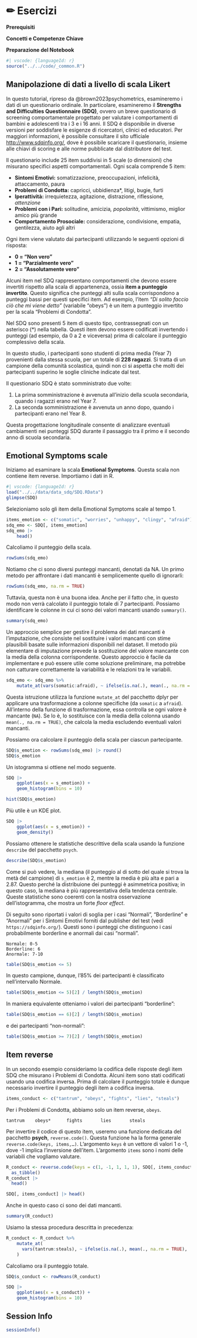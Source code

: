 # ✏ Esercizi

**Prerequisiti**

**Concetti e Competenze Chiave**

**Preparazione del Notebook**

```r
#| vscode: {languageId: r}
source("../../code/_common.R")
```

## Manipolazione di dati a livello di scala Likert 

In questo tutorial, ripreso da @brown2023psychometrics, esamineremo i dati di un questionario ordinale. In particolare, esamineremo il **Strengths and Difficulties Questionnaire (SDQ)**, ovvero un breve questionario di screening comportamentale progettato per valutare i comportamenti di bambini e adolescenti tra i 3 e i 16 anni. Il SDQ è disponibile in diverse versioni per soddisfare le esigenze di ricercatori, clinici ed educatori. Per maggiori informazioni, è possibile consultare il sito ufficiale [http://www.sdqinfo.org/](http://www.sdqinfo.org/), dove è possibile scaricare il questionario, insieme alle chiavi di scoring e alle norme pubblicate dal distributore del test. 

Il questionario include 25 item suddivisi in 5 scale (o dimensioni) che misurano specifici aspetti comportamentali. Ogni scala comprende 5 item:

- **Sintomi Emotivi:** somatizzazione, preoccupazioni, infelicità, attaccamento, paura  
- **Problemi di Condotta:** capricci, ubbidienza*, litigi, bugie, furti  
- **Iperattività:** irrequietezza, agitazione, distrazione, riflessione*, attenzione*  
- **Problemi con i Pari:** solitudine, amicizia*, popolarità*, vittimismo, miglior amico più grande  
- **Comportamento Prosociale:** considerazione, condivisione, empatia, gentilezza, aiuto agli altri  

Ogni item viene valutato dai partecipanti utilizzando le seguenti opzioni di risposta:

- **0 = "Non vero"**  
- **1 = "Parzialmente vero"**  
- **2 = "Assolutamente vero"**  

Alcuni item nel SDQ rappresentano comportamenti che devono essere invertiti rispetto alla scala di appartenenza, ossia **item a punteggio invertito**. Questo significa che punteggi alti sulla scala corrispondono a punteggi bassi per questi specifici item. Ad esempio, l'item *"Di solito faccio ciò che mi viene detto"* (variabile "obeys") è un item a punteggio invertito per la scala "Problemi di Condotta". 

Nel SDQ sono presenti 5 item di questo tipo, contrassegnati con un asterisco (*) nella tabella. Questi item devono essere codificati invertendo i punteggi (ad esempio, da 0 a 2 e viceversa) prima di calcolare il punteggio complessivo della scala.

In questo studio, i partecipanti sono studenti di prima media (Year 7) provenienti dalla stessa scuola, per un totale di **228 ragazzi**. Si tratta di un campione della comunità scolastica, quindi non ci si aspetta che molti dei partecipanti superino le soglie cliniche indicate dal test. 

Il questionario SDQ è stato somministrato due volte:

1. La prima somministrazione è avvenuta all'inizio della scuola secondaria, quando i ragazzi erano nel Year 7.  
2. La seconda somministrazione è avvenuta un anno dopo, quando i partecipanti erano nel Year 8.  

Questa progettazione longitudinale consente di analizzare eventuali cambiamenti nei punteggi SDQ durante il passaggio tra il primo e il secondo anno di scuola secondaria.

## Emotional Symptoms scale

Iniziamo ad esaminare la scala **Emotional Symptoms**. Questa scala non contiene item reverse. Importiamo i dati in R.

```r
#| vscode: {languageId: r}
load("../../data/data_sdq/SDQ.RData")
glimpse(SDQ)
```

Selezioniamo solo gli item della Emotional Symptoms scale al tempo 1.

```r
items_emotion <- c("somatic", "worries", "unhappy", "clingy", "afraid")
sdq_emo <- SDQ[, items_emotion]  
sdq_emo |>
    head()
```

Calcoliamo il punteggio della scala.

```r
rowSums(sdq_emo) 
```

Notiamo che ci sono diversi punteggi mancanti, denotati da NA. Un primo metodo per affrontare i dati mancanti è semplicemente quello di ignorarli:

```r
rowSums(sdq_emo, na.rm = TRUE) 
```

Tuttavia, questa non è una buona idea. Anche per il fatto che, in questo modo non verrà calcolato il punteggio totale di 7 partecipanti. Possiamo identificare le colonne in cui ci sono dei valori mancanti usando `summary()`.

```r
summary(sdq_emo)
```

Un approccio semplice per gestire il problema dei dati mancanti è l'imputazione, che consiste nel sostituire i valori mancanti con stime plausibili basate sulle informazioni disponibili nel dataset. Il metodo più elementare di imputazione prevede la sostituzione del valore mancante con la media della colonna corrispondente. Questo approccio è facile da implementare e può essere utile come soluzione preliminare, ma potrebbe non catturare correttamente la variabilità e le relazioni tra le variabili.

```r
sdq_emo <- sdq_emo %>%
    mutate_at(vars(somatic:afraid), ~ ifelse(is.na(.), mean(., na.rm = TRUE), .))
```

Questa istruzione utilizza la funzione `mutate_at` del pacchetto dplyr per applicare una trasformazione a colonne specifiche (da `somatic` a `afraid`). All'interno della funzione di trasformazione, essa controlla se ogni valore è mancante (`NA`). Se lo è, lo sostituisce con la media della colonna usando `mean(., na.rm = TRUE)`, che calcola la media escludendo eventuali valori mancanti. 

Possiamo ora calcolare il punteggio della scala per ciascun partecipante.

```r
SDQ$s_emotion <- rowSums(sdq_emo) |> round()
SDQ$s_emotion 
```

Un istogramma si ottiene nel modo seguente.

```r
SDQ |>
    ggplot(aes(x = s_emotion)) +
    geom_histogram(bins = 10)
```

```r
hist(SDQ$s_emotion)
```

Più utile è un KDE plot.

```r
SDQ |>
    ggplot(aes(x = s_emotion)) +
    geom_density()
```

Possiamo ottenere le statistiche descrittive della scala usando la funzione `describe` del pacchetto `psych`.

```r
describe(SDQ$s_emotion)
```

Come si può vedere, la mediana (il punteggio al di sotto del quale si trova la metà del campione) di `s_emotion` è 2, mentre la media è più alta e pari a 2.87. Questo perché la distribuione dei punteggi è asimmetrica positiva; in questo caso, la mediana è più rappresentativa della tendenza centrale. Queste statistiche sono coerenti con la nostra osservazione dell'istogramma, che mostra un forte *floor effect*.

Di seguito sono riportati i valori di soglia per i casi "Normali", "Borderline" e "Anormali" per i Sintomi Emotivi forniti dal publisher del test (vedi `https://sdqinfo.org/`). Questi sono i punteggi che distinguono i casi probabilmente borderline e anormali dai casi "normali".

```
Normale: 0-5
Borderline: 6
Anormale: 7-10
```

```r
table(SDQ$s_emotion <= 5)
```

In questo campione, dunque, l'85% dei partecipanti è classificato nell'intervallo Normale.

```r
table(SDQ$s_emotion <= 5)[2] / length(SDQ$s_emotion)
```

In maniera equivalente otteniamo i valori dei partecipanti "borderline":

```r
table(SDQ$s_emotion == 6)[2] / length(SDQ$s_emotion)
```

e dei partecipanti "non-normali":

```r
table(SDQ$s_emotion >= 7)[2] / length(SDQ$s_emotion)
```

## Item reverse

In un secondo esempio consideriamo la codifica delle risposte degli item SDQ che misurano i Problemi di Condotta. Alcuni item sono stati codificati usando una codifica inversa. Prima di calcolare il punteggio totale è dunque necessario invertire il punteggio degli item a codifica inversa.

```r
items_conduct <- c("tantrum", "obeys", "fights", "lies", "steals")
```

Per i Problemi di Condotta, abbiamo solo un item reverse, `obeys`. 

```
tantrum    obeys*      fights       lies       steals
```

Per invertire il codice di questo item, useremo una funzione dedicata del pacchetto **psych**, `reverse.code()`. Questa funzione ha la forma generale `reverse.code(keys, items,…)`. L'argomento `keys` è un vettore di valori 1 o -1, dove -1 implica l'inversione dell'item. L'argomento `items` sono i nomi delle variabili che vogliamo valutare. 

```r
R_conduct <- reverse.code(keys = c(1, -1, 1, 1, 1), SDQ[, items_conduct]) |> 
  as_tibble()
R_conduct |> 
  head()
```

```r
SDQ[, items_conduct] |> head()
```

Anche in questo caso ci sono dei dati mancanti.

```r
summary(R_conduct)
```

Usiamo la stessa procedura descritta in precedenza:

```r
R_conduct <- R_conduct %>%
    mutate_at(
      vars(tantrum:steals), ~ ifelse(is.na(.), mean(., na.rm = TRUE), .)
    )
```

Calcoliamo ora il punteggio totale.

```r
SDQ$s_conduct <- rowMeans(R_conduct)
```

```r
SDQ |>
    ggplot(aes(x = s_conduct)) +
    geom_histogram(bins = 10)
```

## Session Info

```r
sessionInfo() 
```

